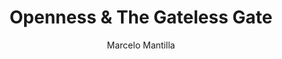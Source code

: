 ---
title: Openness & The Gateless Gate
subtitle:
duration: 5
author: Marcelo Mantilla
created: '2023-12-03'
updated: '2023-12-03'
---